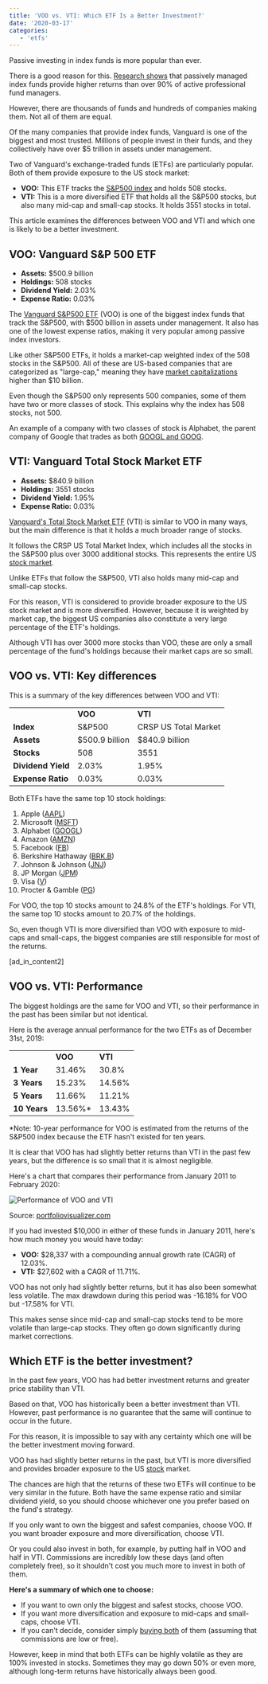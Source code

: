 ```yaml
---
title: 'VOO vs. VTI: Which ETF Is a Better Investment?'
date: '2020-03-17'
categories:
   - 'etfs'
---
```


Passive investing in index funds is more popular than ever.

There is a good reason for this. [Research shows](https://www.aei.org/carpe-diem/more-evidence-that-its-very-hard-to-beat-the-market-over-time-95-of-financial-professionals-cant-do-it/) that passively managed index funds provide higher returns than over 90% of active professional fund managers.

However, there are thousands of funds and hundreds of companies making them. Not all of them are equal.

Of the many companies that provide index funds, Vanguard is one of the biggest and most trusted. Millions of people invest in their funds, and they collectively have over $5 trillion in assets under management.

Two of Vanguard's exchange-traded funds (ETFs) are particularly popular. Both of them provide exposure to the US stock market:

-  **VOO:** This ETF tracks the [S&P500 index](/what-is-the-best-sp500-etf/) and holds 508 stocks.
-  **VTI:** This is a more diversified ETF that holds all the S&P500 stocks, but also many mid-cap and small-cap stocks. It holds 3551 stocks in total.

This article examines the differences between VOO and VTI and which one is likely to be a better investment.

## VOO: Vanguard S&P 500 ETF

-  **Assets:** $500.9 billion
-  **Holdings:** 508 stocks
-  **Dividend Yield:** 2.03%
-  **Expense Ratio:** 0.03%

The [Vanguard S&P500 ETF](/etf/voo/) (VOO) is one of the biggest index funds that track the S&P500, with $500 billion in assets under management. It also has one of the lowest expense ratios, making it very popular among passive index investors.

Like other S&P500 ETFs, it holds a market-cap weighted index of the 508 stocks in the S&P500. All of these are US-based companies that are categorized as "large-cap," meaning they have [market capitalizations](/term/market-capitalization/) higher than $10 billion.

Even though the S&P500 only represents 500 companies, some of them have two or more classes of stock. This explains why the index has 508 stocks, not 500.

An example of a company with two classes of stock is Alphabet, the parent company of Google that trades as both [GOOGL and GOOG](/goog-vs-googl-stock/).

## VTI: Vanguard Total Stock Market ETF

-  **Assets:** $840.9 billion
-  **Holdings:** 3551 stocks
-  **Dividend Yield:** 1.95%
-  **Expense Ratio:** 0.03%

[Vanguard's Total Stock Market ETF](/etf/vti/) (VTI) is similar to VOO in many ways, but the main difference is that it holds a much broader range of stocks.

It follows the CRSP US Total Market Index, which includes all the stocks in the S&P500 plus over 3000 additional stocks. This represents the entire US [stock market](/stock-market-hours/).

Unlike ETFs that follow the S&P500, VTI also holds many mid-cap and small-cap stocks.

For this reason, VTI is considered to provide broader exposure to the US stock market and is more diversified. However, because it is weighted by market cap, the biggest US companies also constitute a very large percentage of the ETF's holdings.

Although VTI has over 3000 more stocks than VOO, these are only a small percentage of the fund's holdings because their market caps are so small.

## VOO vs. VTI: Key differences

This is a summary of the key differences between VOO and VTI:

<table>
	<tbody>
		<tr>
			<td></td>
			<td class="has-text-align-center" data-align="center">
				<strong>VOO</strong>
			</td>
			<td class="has-text-align-center" data-align="center">
				<strong>VTI</strong>
			</td>
		</tr>
		<tr>
			<td>
				<strong>Index</strong>
			</td>
			<td class="has-text-align-center" data-align="center">
				S&amp;P500
			</td>
			<td class="has-text-align-center" data-align="center">
				CRSP US Total Market
			</td>
		</tr>
		<tr>
			<td>
				<strong>Assets</strong>
			</td>
			<td class="has-text-align-center" data-align="center">
				$500.9 billion
			</td>
			<td class="has-text-align-center" data-align="center">
				$840.9 billion
			</td>
		</tr>
		<tr>
			<td>
				<strong>Stocks</strong>
			</td>
			<td class="has-text-align-center" data-align="center">
				508
			</td>
			<td class="has-text-align-center" data-align="center">
				3551
			</td>
		</tr>
		<tr>
			<td>
				<strong>Dividend Yield</strong>
			</td>
			<td class="has-text-align-center" data-align="center">
				2.03%
			</td>
			<td class="has-text-align-center" data-align="center">
				1.95%
			</td>
		</tr>
		<tr>
			<td>
				<strong>Expense Ratio</strong>
			</td>
			<td class="has-text-align-center" data-align="center">
				0.03%
			</td>
			<td class="has-text-align-center" data-align="center">
				0.03%
			</td>
		</tr>
	</tbody>
</table>

Both ETFs have the same top 10 stock holdings:

1. Apple ([AAPL](/stocks/aapl/))
2. Microsoft ([MSFT](/stocks/msft/))
3. Alphabet ([GOOGL](/stocks/googl/))
4. Amazon ([AMZN](/stocks/amzn/))
5. Facebook ([FB](/stocks/fb/))
6. Berkshire Hathaway ([BRK.B](/stocks/brk.b/))
7. Johnson & Johnson ([JNJ](/stocks/jnj/))
8. JP Morgan ([JPM](/stocks/jpm/))
9. Visa ([V](/stocks/v/))
10.   Procter & Gamble ([PG](/stocks/pg/))

For VOO, the top 10 stocks amount to 24.8% of the ETF's holdings. For VTI, the same top 10 stocks amount to 20.7% of the holdings.

So, even though VTI is more diversified than VOO with exposure to mid-caps and small-caps, the biggest companies are still responsible for most of the returns.

\[ad_in_content2\]

## VOO vs. VTI: Performance

The biggest holdings are the same for VOO and VTI, so their performance in the past has been similar but not identical.

Here is the average annual performance for the two ETFs as of December 31st, 2019:

<table>
	<tbody>
		<tr>
			<td></td>
			<td class="has-text-align-center" data-align="center">
				<strong>VOO</strong>
			</td>
			<td class="has-text-align-center" data-align="center">
				<strong>VTI</strong>
			</td>
		</tr>
		<tr>
			<td>
				<strong>1 Year</strong>
			</td>
			<td class="has-text-align-center" data-align="center">
				31.46%
			</td>
			<td class="has-text-align-center" data-align="center">
				30.8%
			</td>
		</tr>
		<tr>
			<td>
				<strong>3 Years</strong>
			</td>
			<td class="has-text-align-center" data-align="center">
				15.23%
			</td>
			<td class="has-text-align-center" data-align="center">
				14.56%
			</td>
		</tr>
		<tr>
			<td>
				<strong>5 Years</strong>
			</td>
			<td class="has-text-align-center" data-align="center">
				11.66%
			</td>
			<td class="has-text-align-center" data-align="center">
				11.21%
			</td>
		</tr>
		<tr>
			<td>
				<strong>10 Years</strong>
			</td>
			<td class="has-text-align-center" data-align="center">
				13.56%*
			</td>
			<td class="has-text-align-center" data-align="center">
				13.43%
			</td>
		</tr>
	</tbody>
</table>

\*Note: 10-year performance for VOO is estimated from the returns of the S&P500 index because the ETF hasn't existed for ten years.

It is clear that VOO has had slightly better returns than VTI in the past few years, but the difference is so small that it is almost negligible.

Here's a chart that compares their performance from January 2011 to February 2020:

![Performance of VOO and VTI](https://stockanalysis.com/wp-content/uploads/2020/04/voo-vs-vti-performance-1024x538.png)

Source: [portfoliovisualizer.com](https://www.portfoliovisualizer.com/)

If you had invested $10,000 in either of these funds in January 2011, here's how much money you would have today:

-  **VOO:** $28,337 with a compounding annual growth rate (CAGR) of 12.03%.
-  **VTI:** $27,602 with a CAGR of 11.71%.

VOO has not only had slightly better returns, but it has also been somewhat less volatile. The max drawdown during this period was -16.18% for VOO but -17.58% for VTI.

This makes sense since mid-cap and small-cap stocks tend to be more volatile than large-cap stocks. They often go down significantly during market corrections.

## Which ETF is the better investment?

In the past few years, VOO has had better investment returns and greater price stability than VTI.

Based on that, VOO has historically been a better investment than VTI. However, past performance is no guarantee that the same will continue to occur in the future.

For this reason, it is impossible to say with any certainty which one will be the better investment moving forward.

VOO has had slightly better returns in the past, but VTI is more diversified and provides broader exposure to the US [stock](/stocks/) market.

The chances are high that the returns of these two ETFs will continue to be very similar in the future. Both have the same expense ratio and similar dividend yield, so you should choose whichever one you prefer based on the fund's strategy.

If you only want to own the biggest and safest companies, choose VOO. If you want broader exposure and more diversification, choose VTI.

Or you could also invest in both, for example, by putting half in VOO and half in VTI. Commissions are incredibly low these days (and often completely free), so it shouldn't cost you much more to invest in both of them.

**Here's a summary of which one to choose:**

-  If you want to own only the biggest and safest stocks, choose VOO.
-  If you want more diversification and exposure to mid-caps and small-caps, choose VTI.
-  If you can't decide, consider simply [buying both](/how-to-buy-stocks-online/) of them (assuming that commissions are low or free).

However, keep in mind that both ETFs can be highly volatile as they are 100% invested in stocks. Sometimes they may go down 50% or even more, although long-term returns have historically always been good.

